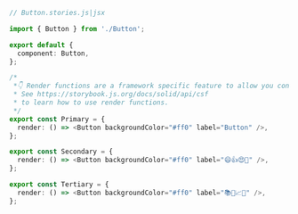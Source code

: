 ```ts
// Button.stories.js|jsx

import { Button } from './Button';

export default {
  component: Button,
};

/*
 *👇 Render functions are a framework specific feature to allow you control on how the component renders.
 * See https://storybook.js.org/docs/solid/api/csf
 * to learn how to use render functions.
 */
export const Primary = {
  render: () => <Button backgroundColor="#ff0" label="Button" />,
};

export const Secondary = {
  render: () => <Button backgroundColor="#ff0" label="😄👍😍💯" />,
};

export const Tertiary = {
  render: () => <Button backgroundColor="#ff0" label="📚📕📈🤓" />,
};
```
